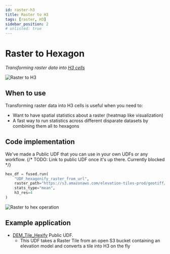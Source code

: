 ```yaml
---
id: raster-h3
title: Raster to H3
tags: [raster, H3]
sidebar_position: 2
# unlisted: true
---
```


# Raster to Hexagon

_Transforming raster data into [H3 cells](https://h3geo.org/)_

![Raster to H3](/img/user-guide/tranforms/raster_to_hex.jpeg)

## When to use

Transforming raster data into H3 cells is useful when you need to:
- Want to have spatial statistics about a raster (heatmap like visualization)
- A fast way to run statistics across different disparate datasets by combining them all to hexagons

## Code implementation

We've made a Public UDF that you can use in your own UDFs or any workflow.
{/* TODO: Link to public UDF once it's up there. Currently blocked */}

```python showLineNumbers
hex_df = fused.run(
    "UDF_hexagonify_raster_from_url",
    raster_path="https://s3.amazonaws.com/elevation-tiles-prod/geotiff/4/4/6.tif", 
    stats_type="mean", 
    h3_res=4
)
```

![Raster to hex operation](/img/user-guide/tranforms/raster_to_hex_diagram.png)

## Example application

- [DEM_Tile_Hexify](https://www.fused.io/workbench/catalog/DEM_Tile_Hexify-c9aae65c-0047-42ba-8b3c-4326a5a2e47b) Public UDF. 
    - This UDF takes a Raster Tile from an open S3 bucket containing an elevation model and converts a tile into H3 on the fly
